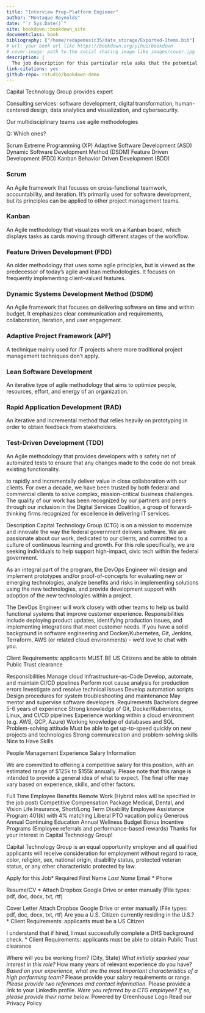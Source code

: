 ```yaml
---
title: "Interview Prep-Platform Engineer"
author: "Montaque Reynolds"
date: "`r Sys.Date()`"
site: bookdown::bookdown_site
documentclass: book
bibliography: ["/home/redapemusic35/data_storage/Exported-Items.bib"]
# url: your book url like https://bookdown.org/yihui/bookdown
# cover-image: path to the social sharing image like images/cover.jpg
description: |
  The job description for this particular role asks that the potential higher be capable of desgining and implementing project prototypes and proof-of-concepts that enable the evaluation of new or emerging technologies. The proof of concepts will enable an analysis of the product benefits and risks while implementing solutions that use new technologies, and provide development support along with the adoption of the new technologies in a given project. Apply Now; Platform Engineer; Remote
link-citations: yes
github-repo: rstudio/bookdown-demo
---
```


Capital Technology Group provides expert

Consulting services:
software development,
digital transformation,
human-centered design,
data analytics and visualization, and
cybersecurity.

Our multidisciplinary teams use agile methodologies

Q: Which ones?

Scrum
Extreme Programming (XP)
Adaptive Software Development (ASD)
Dynamic Software Development Method (DSDM)
Feature Driven Development (FDD)
Kanban
Behavior Driven Development (BDD)

### Scrum

An Agile framework that focuses on cross-functional teamwork, accountability, and iteration. It's primarily used for software development, but its principles can be applied to other project management teams.

### Kanban

An Agile methodology that visualizes work on a Kanban board, which displays tasks as cards moving through different stages of the workflow.

### Feature Driven Development (FDD)

An older methodology that uses some agile principles, but is viewed as the predecessor of today's agile and lean methodologies. It focuses on frequently implementing client-valued features.

### Dynamic Systems Development Method (DSDM)

An Agile framework that focuses on delivering software on time and within budget. It emphasizes clear communication and requirements, collaboration, iteration, and user engagement.

### Adaptive Project Framework (APF)

A technique mainly used for IT projects where more traditional project management techniques don't apply.

### Lean Software Development

An iterative type of agile methodology that aims to optimize people, resources, effort, and energy of an organization.

### Rapid Application Development (RAD)

An iterative and incremental method that relies heavily on prototyping in order to obtain feedback from stakeholders.

### Test-Driven Development (TDD)

An Agile methodology that provides developers with a safety net of automated tests to ensure that any changes made to the code do not break existing functionality.


to rapidly and incrementally deliver value in close collaboration with our clients. For over a decade, we have been trusted by both federal and commercial clients to solve complex, mission-critical business challenges. The quality of our work has been recognized by our partners and peers through our inclusion in the Digital Services Coalition, a group of forward- thinking firms recognized for excellence in delivering IT services.

Description
Capital Technology Group (CTG) is on a mission to modernize and innovate the way the federal government delivers software. We are passionate about our work, dedicated to our clients, and committed to a culture of continuous learning and growth. For this role specifically, we are seeking individuals to help support high-impact, civic tech within the federal government.

As an integral part of the program, the DevOps Engineer will design and implement prototypes and/or proof-of-concepts for evaluating new or emerging technologies, analyze benefits and risks in implementing solutions using the new technologies, and provide development support with adoption of the new technologies within a project.

The DevOps Engineer will work closely with other teams to help us build functional systems that improve customer experience. Responsibilities include deploying product updates, identifying production issues, and implementing integrations that meet customer needs. If you have a solid background in software engineering and Docker/Kubernetes, Git, Jenkins, Terraform, AWS (or related cloud environments) - we'd love to chat with you.

Client Requirements: applicants MUST BE US Citizens and be able to obtain Public Trust clearance

Responsibilities
Manage cloud Infrastructure-as-Code
Develop, automate, and maintain CI/CD pipelines
Perform root cause analysis for production errors
Investigate and resolve technical issues
Develop automation scripts
Design procedures for system troubleshooting and maintenance
May mentor and supervise software developers.
Requirements
Bachelors degree
5-6 years of experience
Strong knowledge of Git, Docker/Kubernetes, Linux, and CI/CD pipelines
Experience working within a cloud environment (e.g. AWS, GCP, Azure)
Working knowledge of databases and SQL
Problem-solving attitude
Must be able to get up-to-speed quickly on new projects and technologies
Strong communication and problem-solving skills
Nice to Have Skills

People Management Experience
Salary Information

We are committed to offering a competitive salary for this position, with an estimated range of $125k to $155k annually. Please note that this range is intended to provide a general idea of what to expect. The final offer may vary based on experience, skills, and other factors.

Full Time Employee Benefits
Remote Work (Hybrid roles will be specified in the job post)
Competitive Compensation Package
Medical, Dental, and Vision
Life Insurance, Short/Long Term Disability
Employee Assistance Program
401(k) with 4% matching
Liberal PTO vacation policy
Generous Annual Continuing Education
Annual Wellness Budget
Bonus Incentive Programs (Employee referrals and performance-based rewards)
Thanks for your interest in Capital Technology Group!

Capital Technology Group is an equal opportunity employer and all qualified applicants will receive consideration for employment without regard to race, color, religion, sex, national origin, disability status, protected veteran status, or any other characteristic protected by law.



Apply for this Job* Required
First Name *
Last Name *
Email *
Phone

Resume/CV *
Attach Dropbox Google Drive or enter manually
(File types: pdf, doc, docx, txt, rtf)

Cover Letter
Attach Dropbox Google Drive or enter manually
(File types: pdf, doc, docx, txt, rtf)
Are you a U.S. Citizen currently residing in the U.S.? *
Client Requirements: applicants must be a US Citizen

I understand that if hired, I must successfully complete a DHS background check. *
Client Requirements: applicants must be able to obtain Public Trust clearance

Where will you be working from? (City, State) *
What initially sparked your interest in this role? *
How many years of relevant experience do you have? *
Based on your experience, what are the most important characteristics of a high performing team? *
Please provide your salary requirements or range. *
Please provide two references and contact information.  *
Please provide a link to your LinkedIn profile.  *
Were you referred by a CTG employee? If so, please provide their name below. *
Powered by  Greenhouse Logo
Read our Privacy Policy

